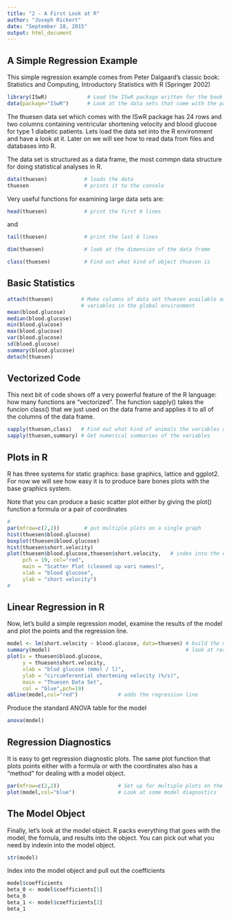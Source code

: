 ```yaml
---
title: "2 - A First Look at R"
author: "Joseph Rickert"
date: "September 28, 2015"
output: html_document
---
```

## A Simple Regression Example
This simple regression example comes from Peter Dalgaard's classic book: Statistics and Computing, Introductory Statistics with R (Springer 2002)  

```r
library(ISwR)             # Load the ISwR package written for the book
data(package="ISwR")      # Look at the data sets that come with the package
```

The thuesen data set which comes with the ISwR package has 24 rows and two columns containing ventricular shortening velocity and blood glucose for type 1 diabetic patients. Lets load the data set into the R environment and have a look at it. Later on we will see how to read data from files and databases into R.

The data set is structured as a data frame, the most commpn data structure for doing statistical analyses in R.
```r
data(thuesen)            # loads the data
thuesen                  # prints it to the console
```

Very useful functions for examining large data sets are:
```r
head(thuesen)            # print the first 6 lines
```
and
```r
tail(thuesen)            # print the last 6 lines
```
```r
dim(thuesen)             # look at the dimension of the data frame
```
```r
class(thuesen)           # Find out what kind of object thuesen is
```
## Basic Statistics
```r
attach(thuesen)         # Make columns of data set thuesen available as
                        # variables in the global environment
mean(blood.glucose)
median(blood.glucose)
min(blood.glucose)
max(blood.glucose)
var(blood.glucose)
sd(blood.glucose)
summary(blood.glucose)
detach(thuesen)
```

## Vectorized Code
This next bit of code shows off a very powerful feature of the R language: how many functions are "vectorized". The function sapply() takes the funcion class() that we just used on the data frame and applies it to all of the columns of the data frame.
```r
sapply(thuesen,class)   # Find out what kind of animals the variables are
sapply(thuesen,summary) # Get numerical summaries of the variables
```
## Plots in R
R has three systems for static graphics: base graphics, lattice and ggplot2. For now we will see how easy it is to produce bare bones plots with the base graphics system.

Note that you can produce a basic scatter plot either by giving the plot() function a formula or a pair of coordinates 


```r
#
par(mfrow=c(2,2))        # put multiple plots on a single graph
hist(thuesen$blood.glucose)
boxplot(thuesen$blood.glucose)
hist(thuesen$short.velocity)
plot(thuesen$blood.glucose,thuesen$short.velocity,   # index into the data frame 
     pch = 19, col="red",
     main = "Scatter Plot (cleaned up vari names)",
     xlab = "blood glucose",
     ylab = "short velocity")   
#
```
## Linear Regression in R
Now, let's build a simple regression model, examine the results of the model and plot the points and the regression line.
```r
model <- lm(short.velocity ~ blood.glucose, data=thuesen) # build the model
summary(model)                                            # look at results 
plot(x = thuesen$blood.glucose,
     y = thuesen$short.velocity,
     xlab = "blod glucose (mmol / l)",
     ylab = "circumferential shortening velocity (%/s)",
     main = "Thuesen Data Set",
     col = "blue",pch=19)
abline(model,col="red")             # adds the regression line
```   

Produce the standard ANOVA table for the model      
```r
anova(model)   
```

## Regression Diagnostics
It is easy to get regression diagnostic plots. The same plot function that plots points either with a formula or with the coordinates also has a "method" for dealing with a model object.
```r
par(mfrow=c(2,2))                   # Set up for multiple plots on the same figure
plot(model,col="blue")              # Look at some model diagnostics
```

## The Model Object

Finally, let's look at the model object. R packs everything that goes with the model, the fornula, and results into the object. You can pick out what you need by indexin into the model object.
```r
str(model)
```
Index into the model object and pull out the coefficients

```r
model$coefficients
beta_0 <- model$coefficients[1]
beta_0
beta_1 <- model$coefficients[2]
beta_1
```

